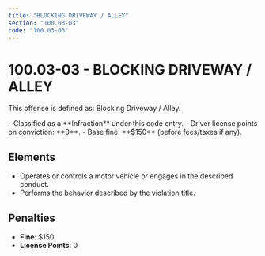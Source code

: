 ```yaml
---
title: "BLOCKING DRIVEWAY / ALLEY"
section: "100.03-03"
code: "100.03-03"
---
```





# 100.03-03 - BLOCKING DRIVEWAY / ALLEY

This offense is defined as: Blocking Driveway / Alley.

<Aside type="tip" title="Charge Type: Infraction">
- Classified as a **Infraction** under this code entry.
- Driver license points on conviction: **0**.
- Base fine: **$150** (before fees/taxes if any).
</Aside>

## Elements
- Operates or controls a motor vehicle or engages in the described conduct.
- Performs the behavior described by the violation title.

## Penalties
- **Fine**: $150
- **License Points**: 0
